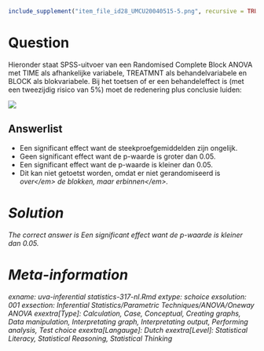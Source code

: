 ```{r, echo = FALSE, results = "hide"}
include_supplement("item_file_id28_UMCU20040515-5.png", recursive = TRUE)
```
Question
========

Hieronder staat SPSS-uitvoer van een Randomised Complete Block ANOVA met TIME als afhankelijke variabele, TREATMNT als behandelvariabele en BLOCK als blokvariabele. Bij het toetsen of er een behandeleffect is (met een tweezijdig risico van 5%) moet de redenering plus conclusie luiden: 


![](item_file_id28_UMCU20040515-5.png) 

Answerlist
----------
* Een significant effect want de steekproefgemiddelden zijn ongelijk.
* Geen significant effect want de p-waarde is groter dan 0.05.
* Een significant effect want de p-waarde is kleiner dan 0.05.
* Dit kan niet getoetst worden, omdat er niet gerandomiseerd is <em>over<\/em> de blokken, maar <em>erbinnen<\/em>.

Solution
========

The correct answer is  Een significant effect want de p-waarde is kleiner dan 0.05. 

Meta-information
================
exname: uva-inferential statistics-317-nl.Rmd 
extype: schoice 
exsolution: 001 
exsection: Inferential Statistics/Parametric Techniques/ANOVA/Oneway ANOVA
exextra[Type]: Calculation, Case, Conceptual, Creating graphs, Data manipulation, Interpretating graph, Interpretating output, Performing analysis, Test choice 
exextra[Langauge]: Dutch 
exextra[Level]: Statistical Literacy, Statistical Reasoning, Statistical Thinking 
